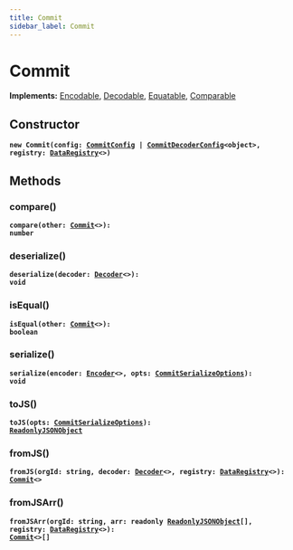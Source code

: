 ```yaml
---
title: Commit
sidebar_label: Commit
---
```


# Commit

**Implements:** [Encodable](/api/interfaces/encodable), [Decodable](/api/interfaces/decodable), [Equatable](/api/interfaces/equatable), [Comparable](/api/interfaces/comparable)

## Constructor

**<code>new Commit(config: [CommitConfig](/api/interfaces/commitconfig) | [CommitDecoderConfig](/api/interfaces/commitdecoderconfig)&lt;object&gt;, registry: [DataRegistry](/api/classes/dataregistry)&lt;&gt;)</code>**

## Methods

### compare()

**<code>compare(other: [Commit](/api/classes/commit)&lt;&gt;): number</code>**

### deserialize()

**<code>deserialize(decoder: [Decoder](/api/interfaces/decoder)&lt;&gt;): void</code>**

### isEqual()

**<code>isEqual(other: [Commit](/api/classes/commit)&lt;&gt;): boolean</code>**

### serialize()

**<code>serialize(encoder: [Encoder](/api/interfaces/encoder)&lt;&gt;, opts: [CommitSerializeOptions](/api/interfaces/commitserializeoptions)): void</code>**

### toJS()

**<code>toJS(opts: [CommitSerializeOptions](/api/interfaces/commitserializeoptions)): [ReadonlyJSONObject](/api/interfaces/readonlyjsonobject)</code>**

### fromJS()

**<code>fromJS(orgId: string, decoder: [Decoder](/api/interfaces/decoder)&lt;&gt;, registry: [DataRegistry](/api/classes/dataregistry)&lt;&gt;): [Commit](/api/classes/commit)&lt;&gt;</code>**

### fromJSArr()

**<code>fromJSArr(orgId: string, arr: readonly [ReadonlyJSONObject](/api/interfaces/readonlyjsonobject)[], registry: [DataRegistry](/api/classes/dataregistry)&lt;&gt;): [Commit](/api/classes/commit)&lt;&gt;[]</code>**

